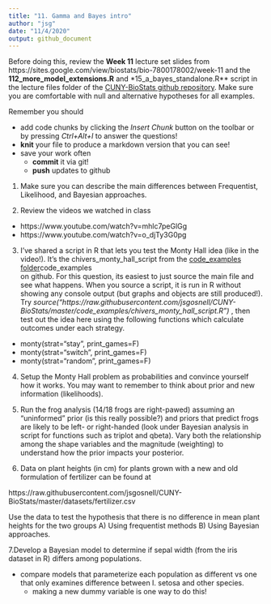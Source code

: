 ```yaml
---
title: "11. Gamma and Bayes intro"
author: "jsg"
date: "11/4/2020"
output: github_document
---
```

Before doing this, review the **Week 11** lecture set slides from 
https://sites.google.com/view/biostats/bio-7800178002/week-11 and
the  **112_more_model_extensions.R** and 
*15_a_bayes_standalone.R** script in the lecture files folder of the
[CUNY-BioStats github repository](https://github.com/jsgosnell/CUNY-BioStats). 
Make sure you are comfortable with null and alternative hypotheses for all
examples.

Remember you should

* add code chunks by clicking the *Insert Chunk* button on the toolbar or by
pressing *Ctrl+Alt+I* to answer the questions!
* **knit** your file to produce a markdown version that you can see!
* save your work often 
  * **commit** it via git!
  * **push** updates to github
  

1.  Make sure you can describe the main differences between Frequentist, Likelihood, and Bayesian approaches.

2.  Review the videos we watched in class
* https://www.youtube.com/watch?v=mhlc7peGlGg
* https://www.youtube.com/watch?v=o_djTy3G0pg

3.  I've shared a script in R that lets you test the Monty Hall idea (like in 
the video!).  It's the chivers_monty_hall_script from the 
[code_examples folder](https://github.com/jsgosnell/CUNY-BioStats/tree/master/code_examples)code_examples  
on github.  For this question, its easiest to just source the main file and see what happens.
When you source a script, it is run in R without showing any console output
(but graphs and objects are still produced!).  Try 
*source("https://raw.githubusercontent.com/jsgosnell/CUNY-BioStats/master/code_examples/chivers_monty_hall_script.R")*
, then test out the idea here using the following functions which calculate outcomes
under each strategy.
* monty(strat="stay", print_games=F)
* monty(strat="switch", print_games=F)
* monty(strat="random", print_games=F)

4. Setup the Monty Hall problem as probabilities and convince yourself how it works.
You may want to remember to think about prior and new information (likelihoods).

5. Run the frog analysis (14/18 frogs are right-pawed) assuming an “uninformed” 
prior (is this really possible?) and priors that predict frogs are likely to be 
left- or right-handed (look under Bayesian analysis in script for functions such
as triplot and qbeta).  Vary both the relationship among the shape variables 
and the magnitude (weighting) to understand how the prior impacts your posterior.

6. Data on plant heights (in cm) for plants grown with a new and old formulation 
of fertilizer can be found at

https://raw.githubusercontent.com/jsgosnell/CUNY-BioStats/master/datasets/fertilizer.csv

Use the data to test the hypothesis that there is no difference in mean plant
heights for the two groups A) Using frequentist methods B) Using Bayesian
approaches.

7.Develop a Bayesian model to determine if sepal width (from the iris dataset in
R) differs among populations.

* compare models that parameterize each population as different vs one that only 
examines difference between I. setosa and other species.
  + making a new dummy variable is one way to do this!
